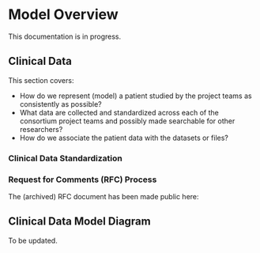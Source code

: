 

# Model Overview

This documentation is in progress.



## Clinical Data

This section covers:
- How do we represent (model) a patient studied by the project teams as consistently as possible?
- What data are collected and standardized across each of the consortium project teams and possibly made searchable for other researchers?
- How do we associate the patient data with the datasets or files?


### Clinical Data Standardization

### Request for Comments (RFC) Process

The (archived) RFC document has been made public here:


## Clinical Data Model Diagram

To be updated.